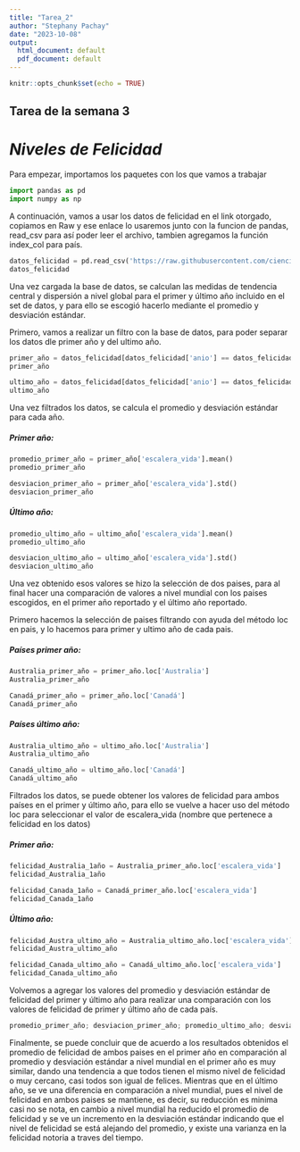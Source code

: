 ```yaml
---
title: "Tarea_2"
author: "Stephany Pachay"
date: "2023-10-08"
output:
  html_document: default
  pdf_document: default
---
```


```r
knitr::opts_chunk$set(echo = TRUE)
```

##  **Tarea de la semana 3**

#  ***Niveles de Felicidad***

Para empezar, importamos los paquetes con los que vamos a trabajar

```python
import pandas as pd
import numpy as np
```

A continuación, vamos a usar los datos de felicidad en el link otorgado, copiamos en Raw y ese enlace lo usaremos junto con la funcion de pandas, read_csv para así poder leer el archivo, tambien agregamos la función index_col para país.

```python
datos_felicidad = pd.read_csv('https://raw.githubusercontent.com/cienciadedatos/datos-de-miercoles/master/datos/2019/2019-08-07/felicidad.csv', index_col="pais")
datos_felicidad
```

Una vez cargada la base de datos, se calculan las medidas de tendencia central y dispersión a nivel global para el primer y último año incluido en el set de datos, y para ello se escogió hacerlo mediante el promedio y desviación estándar.

Primero, vamos a realizar un filtro con la base de datos, para poder separar los datos dle primer año y del ultimo año.

```python
primer_año = datos_felicidad[datos_felicidad['anio'] == datos_felicidad['anio'].min()]
primer_año
```

```python
ultimo_año = datos_felicidad[datos_felicidad['anio'] == datos_felicidad['anio'].max()]
ultimo_año
```

Una vez filtrados los datos, se calcula el promedio y desviación estándar para cada año.

##### ***Primer año:***

```python
promedio_primer_año = primer_año['escalera_vida'].mean()
promedio_primer_año
```

```python
desviacion_primer_año = primer_año['escalera_vida'].std()
desviacion_primer_año
```

##### ***Último año:***

```python
promedio_ultimo_año = ultimo_año['escalera_vida'].mean()
promedio_ultimo_año
```

```python
desviacion_ultimo_año = ultimo_año['escalera_vida'].std()
desviacion_ultimo_año
```

Una vez obtenido esos valores se hizo la selección de dos paises, para al final hacer una comparación de valores a nivel mundial con los paises escogidos, en el primer año reportado y el último año reportado.

Primero hacemos la selección de paises filtrando con ayuda del método loc en pais, y lo hacemos para primer y ultimo año de cada pais.

##### ***Países primer año:***

```python
Australia_primer_año = primer_año.loc['Australia']
Australia_primer_año
```

```python
Canadá_primer_año = primer_año.loc['Canadá']
Canadá_primer_año
```

##### ***Países último año:***

```python
Australia_ultimo_año = ultimo_año.loc['Australia']
Australia_ultimo_año
```

```python
Canadá_ultimo_año = ultimo_año.loc['Canadá']
Canadá_ultimo_año
```

Filtrados los datos, se puede obtener los valores de felicidad para ambos países en el primer y último año, para ello se vuelve a hacer uso del método loc para seleccionar el valor de escalera_vida (nombre que pertenece a felicidad en los datos)

##### ***Primer año:***

```python
felicidad_Australia_1año = Australia_primer_año.loc['escalera_vida']
felicidad_Australia_1año
```

```python
felicidad_Canada_1año = Canadá_primer_año.loc['escalera_vida']
felicidad_Canada_1año
```

##### ***Último año:***

```python
felicidad_Austra_ultimo_año = Australia_ultimo_año.loc['escalera_vida']
felicidad_Austra_ultimo_año
```

```python
felicidad_Canada_ultimo_año = Canadá_ultimo_año.loc['escalera_vida']
felicidad_Canada_ultimo_año
```

Volvemos a agregar los valores del promedio y desviación estándar de felicidad del primer y último año para realizar una comparación con los valores de felicidad de primer y último año de cada país.

```python
promedio_primer_año; desviacion_primer_año; promedio_ultimo_año; desviacion_ultimo_año; felicidad_Australia_1año; felicidad_Canada_1año;felicidad_Austra_ultimo_año;felicidad_Canada_ultimo_año
```

Finalmente, se puede concluir que de acuerdo a los resultados obtenidos el promedio de felicidad de ambos paises en el primer año en comparación al promedio y desviación estándar a nivel mundial en el primer año es muy similar, dando una tendencia a que todos tienen el mismo nivel de felicidad o muy cercano, casi todos son igual de felices. Mientras que en el último año, se ve una diferencia en comparación a nivel mundial, pues el nivel de felicidad en ambos paises se mantiene, es decir, su reducción es minima casi no se nota, en cambio a nivel mundial ha reducido el promedio de felicidad y se ve un incremento en la desviación estándar indicando que el nivel de felicidad se está alejando del promedio, y existe una varianza en la felicidad notoria a traves del tiempo.
